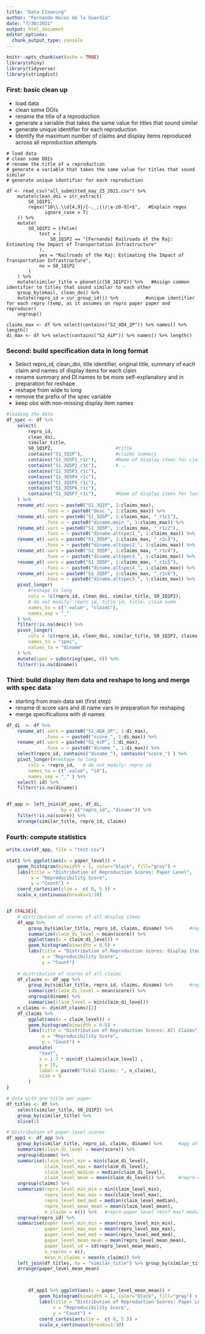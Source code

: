 ```yaml
---
title: "Data Cleaning"
author: "Fernando Hoces de la Guardia"
date: "7/30/2021"
output: html_document
editor_options: 
  chunk_output_type: console
---
```


```r
knitr::opts_chunk$set(echo = TRUE)
library(shiny)
library(tidyverse)
library(stringdist)
```

### First: basic clean up  
- load data  
- clean some DOIs  
- rename the title of a reproduction  
- generate a variable that takes the same value for titles that sound similar  
- generate unique identifier for each reproduction  
- Identify the maximum number of claims and display items reproduced across all reproduction attempts



```rm
# load data
# clean some DOIs
# rename the title of a reproduction
# generate a variable that takes the same value for titles that sound similar
# generate unique identifier for each reproduction

df <- read_csv("all_submitted_may_25_2021.csv") %>%
    mutate(clean_doi = str_extract(
        S0_1Q1P1,
        regex("10\\.\\d{4,9}/[-._;()/:a-z0-9]+$",   #Explain regex
              ignore_case = T)
    )) %>%
    mutate(
        S0_1Q1P2 = ifelse(
            test = (
                S0_1Q1P2 == "[Fernando] Railroads of the Raj: Estimating the Impact of Transportation Infrastructure"
            ),
            yes = "Railroads of the Raj: Estimating the Impact of Transportation Infrastructure",
            no = S0_1Q1P2
        )
    ) %>%
    mutate(similar_title = phonetic(S0_1Q1P2)) %>%   #Assign common identifier to titles that sound similar to each other
    group_by(email, clean_doi) %>%
    mutate(repro_id = cur_group_id()) %>%          #unique identifier for each repro (temp, as it assumes on repro paper paper and reproducer)
    ungroup()

claims_max <- df %>% select(contains("S2_4Q4_2P")) %>% names() %>% length()
di_max <- df %>% select(contains("S2_4iP")) %>% names() %>% length()

```


### Second: build specification data in long format 
- Select repro_id, clean_doi, title identifier, original title, summary of each claim and names of display items for each claim
- rename summary and DI names to be more self-explanatory and in preparation for reshape
- reshape from wide to long
- remove the prefix of the spec variable
- keep obs with non-missing display item names

```r

#loading the data
df_spec <- df %>% 
    select(
        repro_id,
        clean_doi,
        similar_title,
        S0_1Q1P2,                       #title
        contains("S1_3Q1P"),            #claims summary
        contains("S1_3Q5P1_r1c"),       #Name of display items for claim 1
        contains("S1_3Q5P2_r1c"),       #...
        contains("S1_3Q5P3_r1c"),
        contains("S1_3Q5P4_r1c"),
        contains("S1_3Q5P5_r1c"),
        contains("S1_3Q5P6_r1c"),
        contains("S1_3Q5P7_r1c"),       #Name of display items for last claim 
    ) %>% 
    rename_at(.vars = paste0("S1_3Q1P", 1:claims_max),
              .funs = ~ paste0("desc_", 1:claims_max)) %>% 
    rename_at(.vars = paste0("S1_3Q5P", 1:claims_max, "_r1c1"),
              .funs = ~ paste0("diname.main_", 1:claims_max)) %>% 
    rename_at(.vars = paste0("S1_3Q5P", 1:claims_max, "_r1c2"),
              .funs = ~ paste0("diname.altspec1_", 1:claims_max)) %>% 
    rename_at(.vars = paste0("S1_3Q5P", 1:claims_max, "_r1c3"),
              .funs = ~ paste0("diname.altspec2_", 1:claims_max)) %>% 
    rename_at(.vars = paste0("S1_3Q5P", 1:claims_max, "_r1c4"),
              .funs = ~ paste0("diname.altspec3_", 1:claims_max)) %>% 
    rename_at(.vars = paste0("S1_3Q5P", 1:claims_max, "_r1c5"),
              .funs = ~ paste0("diname.altspec4_", 1:claims_max)) %>% 
    rename_at(.vars = paste0("S1_3Q5P", 1:claims_max, "_r1c6"),
              .funs = ~ paste0("diname.altspec5_", 1:claims_max)) %>% 
    pivot_longer(
        #reshape to long
        cols = !c(repro_id, clean_doi, similar_title, S0_1Q1P2),
        # do not modify: repro id, title id, title, claim summ
        names_to = c(".value", "claims"),
        names_sep = "_"
    ) %>% 
    filter(!is.na(desc)) %>% 
    pivot_longer(
        cols = !c(repro_id, clean_doi, similar_title, S0_1Q1P2, claims, desc),
        names_to = "spec", 
        values_to = "diname"    
    ) %>% 
    mutate(spec = substring(spec, 8)) %>% 
    filter(!is.na(diname)) 

```



### Third: build display item data and reshape to long and merge with spec data  
- starting from main data set (first step)
- rename di score vars and di name vars in preparation for reshaping
- merge specifications with di names

```r
df_di  <- df %>%
    rename_at(.vars = paste0("S2_4Q4_2P", 1:di_max),
              .funs = ~ paste0("score_", 1:di_max)) %>% 
    rename_at(.vars = paste0("S2_4iP", 1:di_max),
              .funs = ~ paste0("diname_", 1:di_max)) %>% 
    select(repro_id, contains("diname_"), contains("score_") ) %>% 
    pivot_longer(#reshape to long
        cols = !repro_id,   # do not modify: repro id
        names_to = c(".value", "id"),
        names_sep = "_" ) %>%  
    select(-id) %>% 
    filter(!is.na(diname)) 


df_app <- left_join(df_spec, df_di, 
                    by = c("repro_id", "diname")) %>% 
    filter(!is.na(score)) %>% 
    arrange(similar_title, repro_id, claims)

```


### Fourth: compute statistics 


```r

write.csv(df_app, file = "test.csv")

stat1 %>% ggplot(aes(x = paper_level)) + 
    geom_histogram(binwidth = 1, color="black", fill="gray") +
    labs(title = "Distribution of Reproduction Scores: Paper Level", 
         x = "Reproducibility Score", 
         y = "Count") +
    coord_cartesian(ylim =  c( 0, 5 )) +
    scale_x_continuous(breaks=1:10)


if (FALSE){
    # distribution of scores of all display items
    df_app %>% 
        group_by(similar_title, repro_id, claims, diname) %>%      #repro-claim-di level (min? max? median? it should not matter)
        summarize(claim_di_level = mean(score)) %>% 
        ggplot(aes(x = claim_di_level)) + 
        geom_histogram(binwidth = 0.5) +
        labs(title = "Distribution of Reproduction Scores: Display Items", 
             x = "Reproducibility Score", 
             y = "Count") 
    
    # distribution of scores of all claims
    df_claims <- df_app %>% 
        group_by(similar_title, repro_id, claims, diname) %>%      #repro-claim-di level (min? max? median? it should not matter)
        summarize(claim_di_level = mean(score)) %>% 
        ungroup(diname) %>% 
        summarise(claim_level = min(claim_di_level))
    n_claims <- dim(df_claims)[1]
    df_claims %>% 
        ggplot(aes(x = claim_level)) + 
        geom_histogram(binwidth = 0.5) +
        labs(title = "Distribution of Reproduction Scores: All Claims", 
             x = "Reproducibility Score", 
             y = "Count") +
        annotate(
            "text",
            x = 1.7 * min(df_claims$claim_level) ,
            y = 15,
            label = paste0("Total Claims: ", n_claims),
            size = 5
        ) 
}

# data with one title per paper
df_titles <- df %>% 
    select(similar_title, S0_1Q1P2) %>% 
    group_by(similar_title) %>% 
    slice(1)

# Distribution of paper-level scores
df_app1 <- df_app %>% 
    group_by(similar_title, repro_id, claims, diname) %>%      #agg at repro-claim-di level (min? max? median? it should not matter)
    summarize(claim_di_level = mean(score)) %>% 
    ungroup(diname) %>% 
    summarise(claim_level_min = min(claim_di_level), 
              claim_level_max = max(claim_di_level), 
              claim_level_median = median(claim_di_level), 
              claim_level_mean = mean(claim_di_level)) %>%     #repro-claim level (min? max? median? across DIs)
    ungroup(claims) %>% 
    summarize(repro_level_min_min = min(claim_level_min),
              repro_level_max_max = max(claim_level_max),
              repro_level_med_med = median(claim_level_median),
              repro_level_mean_mean = mean(claim_level_mean),
              n_claims = n()) %>%   #repro-paper level (min? max? median? across claims)
    ungroup(repro_id) %>% 
    summarise(paper_level_min_min = mean(repro_level_min_min), 
              paper_level_max_max = mean(repro_level_max_max), 
              paper_level_med_med = mean(repro_level_med_med), 
              paper_level_mean_mean = mean(repro_level_mean_mean), 
              paper_level_sd = sd(repro_level_mean_mean), 
              n_repros = n(), 
              mean_n_claims = mean(n_claims)) %>% 
    left_join(df_titles, by = "similar_title") %>% group_by(similar_title) %>%
    arrange(paper_level_mean_mean) 



        df_app1 %>% ggplot(aes(x = paper_level_mean_mean)) + 
            geom_histogram(binwidth = 1, color="black", fill="gray") +
            labs(title = "Distribution of Reproduction Scores: Paper Level", 
                 x = "Reproducibility Score", 
                 y = "Count") +
            coord_cartesian(ylim =  c( 0, 5 )) +
            scale_x_continuous(breaks=1:10)

```

